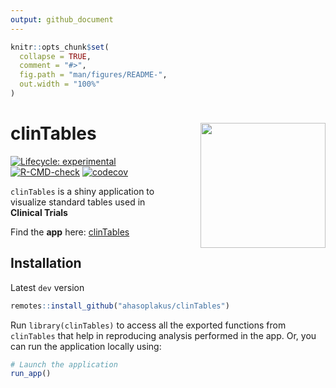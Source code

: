 ```yaml
---
output: github_document
---
```


<!-- README.md is generated from README.Rmd. Please edit that file -->

```r
knitr::opts_chunk$set(
  collapse = TRUE,
  comment = "#>",
  fig.path = "man/figures/README-",
  out.width = "100%"
)
```

# clinTables <img src="man/figures/logo.png" align="right" width="200" style="margin-left:50px;"/>

<!-- badges: start -->
[![Lifecycle: experimental](https://img.shields.io/badge/lifecycle-experimental-orange.svg)](https://lifecycle.r-lib.org/articles/stages.html#experimental)
[![R-CMD-check](https://github.com/ahasoplakus/clinTables/actions/workflows/R-CMD-check.yaml/badge.svg)](https://github.com/ahasoplakus/clinTables/actions/workflows/R-CMD-check.yaml)
[![codecov](https://codecov.io/gh/ahasoplakus/clinTables/branch/devel/graph/badge.svg?token=G5URJVIVQM)](https://codecov.io/gh/ahasoplakus/clinTables)
<!-- badges: end -->

`clinTables` is a shiny application to visualize standard tables used in <b>Clinical Trials</b>

<left>
Find the <b>app</b> here: [clinTables](https://sukalpo94.shinyapps.io/clinTables/)
</left>

## Installation

Latest `dev` version

```r
remotes::install_github("ahasoplakus/clinTables")
```

Run `library(clinTables)` to access all the exported functions from `clinTables` that help in reproducing analysis performed in the app. Or, you can run the application locally using:

```r
# Launch the application
run_app()
```
